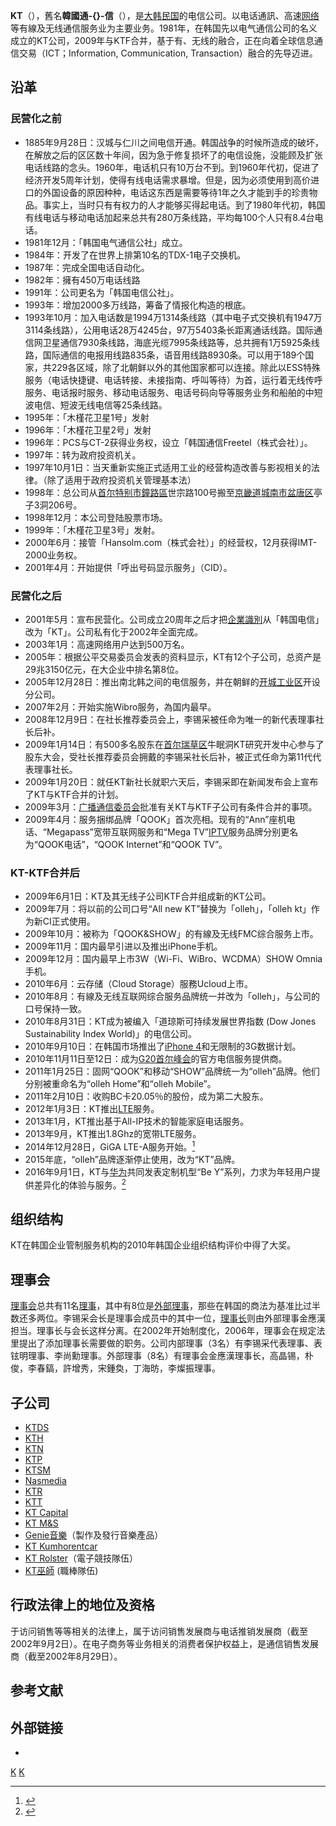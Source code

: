 {{noteTA
|1=zh-hans:通信;zh-hant:通訊
|2=zh-hans:电信;zh-hk:電訊;zh-tw:電信
}}
{{Otheruse|subject=KT公司|other=其他KT的條目|KT}}
{{expand|time=2010-11-22T14:11:26+00:00}}
{{notability unreferenced|time=2010-11-22T14:11:26+00:00}}
{{Infobox company
| company_name_en = KT Corporation
| company_name = KT公司
| other_name = 韓國電信
| native_name = 케이티 주식회사
| native_name_lang = ko
| predecessor = 韩国电气通信公社
| logo = KT Logo.svg
| logo_size = 120px
| image = 20150427최광모165.JPG
| image_caption = KT總部
| company_type = 株式会社
| market_information = {{kse|030200}}（1998年12月23日上市）<br/>{{nyse|KTC}}（1999年5月26日上市）<br/>{{lse|KTCD}}（1999年5月26日上市）
| company_slogan = PEOPLE.TECHNOLOGY.KT (2017~)
| foundation = 1981年12月10日<br/>（2002年7月2日民营化）
| location = {{KOR}}[[京畿道|京畿道]][[城南市|城南市]][[盆唐区|盆唐区]]{{link-ko|亭子洞|정자동 (성남시)}}206号
| CEO = [[李锡采|李锡采]]
| industry = 电信行业
| num_employees = 30,800（2010年3月）
| products = 无线电话、网络等
| subsid = KTH、KTP、KTN、KTM&S、KTDS、KT Music、Nasmedia
| homepage = {{URL|https://www.kt.com}}
| intl = yes
}}
'''KT'''（{{lang-ko|'''케이티'''}}），舊名'''韓國通-{}-信'''（{{lang|ko|한국통신}}），是[[大韩民国|大韩民国]]的电信公司。以电话通訊、高速[[网络|网络]]等有線及无线通信服务业为主要业务。1981年，在韩国先以电气通信公司的名义成立的KT公司，2009年与KTF合并，基于有、无线的融合，正在向着全球信息通信交易（ICT；Information, Communication, Transaction）融合的先导迈进。

== 沿革 ==
=== 民营化之前 ===
* 1885年9月28日：汉城与仁川之间电信开通。韩国战争的时候所造成的破坏，在解放之后的区区数十年间，因为急于修复损坏了的电信设施，没能顾及扩张电话线路的念头。1960年，电话机只有10万台不到。到1960年代初，促进了经济开发5周年计划，使得有线电话需求暴增。但是，因为必须使用到高价进口的外国设备的原因种种，电话这东西是需要等待1年之久才能到手的珍贵物品。事实上，当时只有有权力的人才能够买得起电话。到了1980年代初，韩国有线电话与移动电话加起来总共有280万条线路，平均每100个人只有8.4台电话。
* 1981年12月：「韩国电气通信公社」成立。
* 1984年：开发了在世界上排第10名的TDX-1电子交换机。
* 1987年：完成全国电话自动化。
* 1982年：擁有450万电话线路
* 1991年：公司更名为「韩国电信公社」。
* 1993年：增加2000多万线路，筹备了情报化构造的根底。
* 1993年10月：加入电话数是1994万1314条线路（其中电子式交换机有1947万3114条线路），公用电话28万4245台，97万5403条长距离通话线路。国际通信网卫星通信7930条线路，海底光缆7995条线路等，总共拥有1万5925条线路，国际通信的电报用线路835条，语音用线路8930条。可以用于189个国家，共229各区域，除了北朝鲜以外的其他国家都可以连接。除此以ESS特殊服务（电话快捷键、电话转接、未接指南、呼叫等待）为首，运行着无线传呼服务、电话报时服务、移动电话服务、电话号码向导等服务业务和船舶的中短波电信、短波无线电信等25条线路。
* 1995年：「木槿花卫星1号」发射
* 1996年：「木槿花卫星2号」发射
* 1996年：PCS与CT-2获得业务权，设立「韩国通信Freetel（株式会社）」。
* 1997年：转为政府投资机关。
* 1997年10月1日：当天重新实施正式适用工业的经营构造改善与影视相关的法律。（除了适用于政府投资机关管理基本法）
* 1998年：总公司从[[首爾|首尔特别市]][[鐘路區|鐘路區]]世宗路100号搬至[[京畿道|京畿道]][[城南市|城南市]][[盆唐区|盆唐区]]亭子3洞206号。
* 1998年12月：本公司登陆股票市场。
* 1999年：「木槿花卫星3号」发射。
* 2000年6月：接管「Hansolm.com（株式会社）」的经营权，12月获得IMT-2000业务权。
* 2001年4月：开始提供「呼出号码显示服务」（CID）。

=== 民营化之后 ===
* 2001年5月：宣布民营化。公司成立20周年之后才把[[企业识别|企業識別]]从「韩国电信」改为「KT」。公司私有化于2002年全面完成。
* 2003年1月：高速网络用户达到500万名。
* 2005年：根据公平交易委员会发表的资料显示，KT有12个子公司，总资产是29兆3150亿元，在大企业中排名第8位。
* 2005年12月28日：推出南北韩之间的电信服务，并在朝鲜的[[開城工業地區|开城工业区]]开设分公司。
* 2007年2月：开始实施Wibro服务，為国内最早。
* 2008年12月9日：在社长推荐委员会上，李锡采被任命为唯一的新代表理事社长后补。
* 2009年1月14日：有500多名股东在[[首尔|首尔]][[瑞草區|瑞草区]]牛眠洞KT研究开发中心参与了股东大会，受社长推荐委员会拥戴的李锡采社长后补，被正式任命为第11代代表理事社长。
* 2009年1月20日：就任KT新社长就职六天后，李锡采即在新闻发布会上宣布了KT与KTF合并的计划。
* 2009年3月：[[韓國廣播通信委員會|广播通信委员会]]批准有关KT与KTF子公司有条件合并的事项。
* 2009年4月：服务捆绑品牌「QOOK」首次亮相。现有的“Ann”座机电话、“Megapass”宽带互联网服务和“Mega TV”[[IPTV|IPTV]]服务品牌分别更名为“QOOK电话”，“QOOK Internet”和“QOOK TV”。

=== KT-KTF合并后 ===
* 2009年6月1日：KT及其无线子公司KTF合并组成新的KT公司。
* 2009年7月：将以前的公司口号“All new KT”替换为「olleh」，「olleh kt」作为新CI正式使用。
* 2009年10月：被称为「QOOK&SHOW」的有線及无线FMC综合服务上市。
* 2009年11月：国内最早引进以及推出iPhone手机。
* 2009年12月：国内最早上市3W（Wi-Fi、WiBro、WCDMA）SHOW Omnia手机。
* 2010年6月：云存储（Cloud Storage）服務Ucloud上市。
* 2010年8月：有線及无线互联网综合服务品牌统一并改为「olleh」，与公司的口号保持一致。
* 2010年8月31日：KT成为被编入「道琼斯可持续发展世界指数 (Dow Jones Sustainability Index World)」的电信公司。
* 2010年9月10日：在韩国市场推出了[[iPhone_4|iPhone 4]]和无限制的3G数据计划。
* 2010年11月11日至12日：成为[[G20首尔峰会|G20首尔峰会]]的官方电信服务提供商。
* 2011年1月25日：固网“QOOK”和移动“SHOW”品牌统一为“olleh”品牌。他们分别被重命名为“olleh Home”和“olleh Mobile”。
* 2011年2月10日：收购BC卡20.05％的股份，成为第二大股东。
* 2012年1月3日：KT推出[[LTE|LTE]]服务。
*2013年1月，KT推出基于All-IP技术的智能家庭电话服务。
*2013年9月，KT推出1.8Ghz的宽带LTE服务。
* 2014年12月28日，GiGA LTE-A服务开始。<ref>{{Cite web|title=韩国电信开启韩国首个快4倍的LTE时代|url=https://corp.kt.com/html/promote/news/report_detail.html?rows=10&page=4&searchWord=LTE&datNo=11317|accessdate=|author=|date=|format=|publisher=|language=|archive-date=2020-06-03|archive-url=https://web.archive.org/web/20200603092956/https://corp.kt.com/html/promote/news/report_detail.html?rows=10&page=4&searchWord=LTE&datNo=11317|dead-url=no}}</ref>
*2015年底，“olleh”品牌逐渐停止使用，改为“KT”品牌。
*2016年9月1日，KT与[[华为|华为]]共同发表定制机型“Be Y”系列，力求为年轻用户提供差异化的体验与服务。<ref>{{Cite web|title=KT Launches'Be Y Phone, Pad' for Y generation on September 1|url=https://corp.kt.com/html/promote/news/report_detail.html?rows=10&page=3&searchWord=Y&datNo=12586|accessdate=|author=|date=|format=|publisher=|language=|archive-date=2020-06-03|archive-url=https://web.archive.org/web/20200603095837/https://corp.kt.com/html/promote/news/report_detail.html?rows=10&page=3&searchWord=Y&datNo=12586|dead-url=no}}</ref>

== 组织结构 ==
KT在韩国企业管制服务机构的2010年韩国企业组织结构评价中得了大奖。

== 理事会 ==
[[董事会|理事会]]总共有11名[[董事|理事]]，其中有8位是[[独立董事|外部理事]]，那些在韩国的商法为基准比过半数还多两位。李锡采会长是理事会成员中的其中一位，[[监事长|理事长]]则由外部理事金應漢担当。理事长与会长这样分离。在2002年开始制度化，2006年，理事会在规定法里提出了添加理事长需要做的职务。公司内部理事（3名）有李锡采代表理事、表铉明理事、李尚勳理事。外部理事（8名）有理事会金應漢理事长，高晶锡，朴俊，李春鎬，許增秀，宋鍾奐，丁海昉，李燦振理事。

== 子公司 ==
* [[KTDS|KTDS]]
* [[KTH|KTH]]
* [[KTN|KTN]]
* [[KTP|KTP]]
* [[KTSM|KTSM]]
* [[Nasmedia|Nasmedia]]
* [[KTR|KTR]]
* [[KTT|KTT]]
* [[KT_Capital|KT Capital]]
* [[KT_M&S|KT M&S]]
* [[Genie音樂|Genie音樂]]（製作及發行音樂產品）
* [[KT_Kumhorentcar|KT Kumhorentcar]]
* [[KT_Rolster|KT Rolster]]（電子競技隊伍）
* [[KT巫師|KT巫師]] (職棒隊伍)

== 行政法律上的地位及资格 ==
于访问销售等等相关的法律上，属于访问销售发展商与电话推销发展商（截至2002年9月2日）。在电子商务等业务相关的消费者保护权益上，是通信销售发展商（截至2002年8月29日）。

== 参考文献 ==
<references />

== 外部链接 ==
{{commonscat|Korea Telecom}}
* {{official|https://www.kt.com}}

{{财阀}}
{{主要电信公司}}
{{Authority control}}

[[Category:韩国公司|K]]
[[Category:1981年成立的公司|K]]